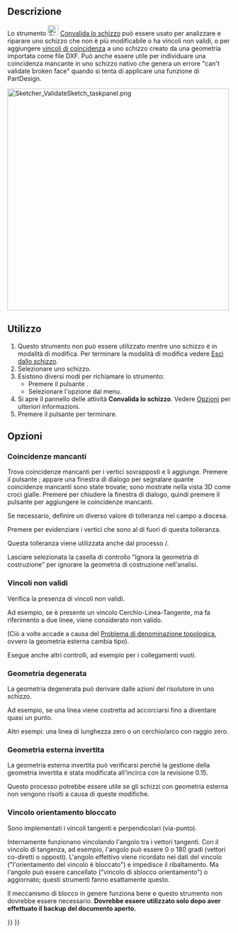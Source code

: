 <languages/>

{{Docnav/it
|[[Sketcher_ReorientSketch/it|Riposiziona schizzo]]
|[[Sketcher_MergeSketches/it|Unisci schizzi]]
|[[Sketcher_Workbench/it|Sketcher]]
|IconL=Sketcher_ReorientSketch.svg
|IconR=Sketcher MergeSketch.svg‎
|IconC=Workbench_Sketcher.svg
}}

{{GuiCommand/it
|Name=Sketcher ValidateSketch
|Name/it=Sketcher Convalida lo schizzo
|MenuLocation=Schizzo → Convalida lo schizzo...
|Workbenches=[[Sketcher_Workbench/it|Sketcher]], [[PartDesign_Workbench/it|PartDesign]]
|SeeAlso=[[Sketcher_ConstrainCoincident/it|Coincidenza]]
}}

<span id="Description"></span>
==Descrizione==

Lo strumento [[Image:Sketcher_ValidateSketch.svg|24px]] [[Sketcher_ValidateSketch|Convalida lo schizzo]] può essere usato per analizzare e riparare uno schizzo che non è più modificabile o ha vincoli non validi, o per aggiungere [[Sketcher_ConstrainCoincident/it|vincoli di coincidenza]] a uno schizzo creato da una geometria importata come file DXF. Può anche essere utile per individuare una coincidenza mancante in uno schizzo nativo che genera un errore "can't validate broken face" quando si tenta di applicare una funzione di PartDesign.

[[File:Sketcher_ValidateSketch_taskpanel.png|x500px]]
{{Caption|Il pannello delle attività di convalida dello Sketcher}}

<span id="Usage"></span>
==Utilizzo==

# Questo strumento non può essere utilizzato mentre uno schizzo è in modalità di modifica. Per terminare la modalità di modifica vedere [[Sketcher_LeaveSketch/it|Esci dallo schizzo]].
# Selezionare uno schizzo.
# Esistono diversi modi per richiamare lo strumento:
#* Premere il pulsante {{Button|[[Image:Sketcher_ValidateSketch.svg|16px]] [[Sketcher_ValidateSketch/it|Convalida lo schizzo...]]}}.
#* Selezionare l'opzione {{MenuCommand|Schizzo → [[Image:Sketcher_ValidateSketch.svg|16px]] Convalida lo schizzo...}} dal menu.
# Si apre il pannello delle attività '''Convalida lo schizzo'''. Vedere [[#Opzioni|Opzioni]] per ulteriori informazioni.
# Premere il pulsante {{Button|Chiudi}} per terminare.

<span id="Options"></span>
==Opzioni==

<span id="Missing_Coincidences"></span>
===Coincidenze mancanti===

Trova coincidenze mancanti per i vertici sovrapposti e li aggiunge. Premere il pulsante {{Button|Trova}}; appare una finestra di dialogo per segnalare quante coincidenze mancanti sono state trovate; sono mostrate nella vista 3D come croci gialle. Premere {{Button|OK}} per chiudere la finestra di dialogo, quindi premere il pulsante {{Button|Ripara}} per aggiungere le coincidenze mancanti.

Se necessario, definire un diverso valore di tolleranza nel campo a discesa.

Premere {{Button|Evidenzia vertici problematici}} per evidenziare i vertici che sono al di fuori di questa tolleranza.

Questa tolleranza viene utilizzata anche dal processo {{Button|Trova}}/{{Button|Ripara}}.

Lasciare selezionata la casella di controllo "Ignora la geometria di costruzione" per ignorare la geometria di costruzione nell'analisi.

<span id="Invalid_Constraints"></span>
===Vincoli non validi===

Verifica la presenza di vincoli non validi.

Ad esempio, se è presente un vincolo Cerchio-Linea-Tangente, ma fa riferimento a due linee, viene considerato non valido.

(Ciò a volte accade a causa del [[Topological_naming_problem/it|Problema di denominazione topologica]], ovvero la geometria esterna cambia tipo).

Esegue anche altri controlli, ad esempio per i collegamenti vuoti.

<span id="Degenerated_Geometry"></span>
===Geometria degenerata===

La geometria degenerata può derivare dalle azioni del risolutore in uno schizzo.

Ad esempio, se una linea viene costretta ad accorciarsi fino a diventare quasi un punto.

Altri esempi: una linea di lunghezza zero o un cerchio/arco con raggio zero.

<span id="Reversed_External_Geometry"></span>
===Geometria esterna invertita===

La geometria esterna invertita può verificarsi perché la gestione della geometria invertita è stata modificata all'incirca con la revisione 0.15.

Questo processo potrebbe essere utile se gli schizzi con geometria esterna non vengono risolti a causa di queste modifiche.

<span id="Constraint_Orientation_Locking"></span>
===Vincolo orientamento bloccato===

Sono implementati i vincoli tangenti e perpendicolari (via-punto).

Internamente funzionano vincolando l'angolo tra i vettori tangenti. Con il vincolo di tangenza, ad esempio, l'angolo può essere 0 o 180 gradi (vettori co-diretti o opposti). L'angolo effettivo viene ricordato nei dati del vincolo ("l'orientamento del vincolo è bloccato") e impedisce il ribaltamento. Ma l'angolo può essere cancellato ("vincolo di sblocco orientamento") o aggiornato; questi strumenti fanno esattamente questo. 

Il meccanismo di blocco in genere funziona bene e questo strumento non dovrebbe essere necessario. '''Dovrebbe essere utilizzato solo dopo aver effettuato il backup del documento aperto.'''


{{Docnav/it
|[[Sketcher_ReorientSketch/it|Riposiziona schizzo]]
|[[Sketcher_MergeSketches/it|Unisci schizzi]]
|[[Sketcher_Workbench/it|Sketcher]]
|IconL=Sketcher_ReorientSketch.svg
|IconR=Sketcher MergeSketch.svg‎
|IconC=Workbench_Sketcher.svg
}}

{{Sketcher_Tools_navi{{#translation:}}}}
{{Userdocnavi{{#translation:}}}}